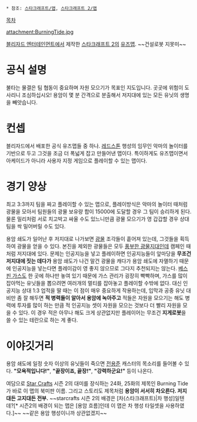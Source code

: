  * 참조: [[스타크래프트/맵]], [[스타크래프트 2/맵]]

[[목차]]

attachment:BurningTide.jpg

[[블리자드 엔터테인먼트]]에서 제작한 [[스타크래프트 2]]의 [[유즈맵]]. ~~건설로봇 지못미~~

= 공식 설명 =
불타는 물결은 팀 협동이 중요하며 자원 모으기가 목표인 지도입니다. 곳곳에 위험이 도사리니 조심하십시오! 용암이 몇 분 간격으로 분출해서 저지대에 있는 모든 유닛의 생명을 빼앗습니다.

= 컨셉 =
블리자드에서 배포한 공식 유즈맵들 중 하나. [[레드스톤]] 행성의 임무인 악마의 놀이터를 기반으로 두고 그것을 조금 더 폭넓게 잡고 만들어낸 맵이다. 특이하게도 유즈맵이면서 아케이드가 아니라 사용자 지정 게임으로 플레이할 수 있는 맵이다.
= 경기 양상 =
최고 3:3까지 팀을 짜고 플레이할 수 있는 맵으로, 플레이방식은 악마의 놀이터 때처럼 광물을 모아서 팀원들의 광물 보유량 합이 15000에 도달할 경우 그 팀이 승리하게 된다. 물론 밀리처럼 서로 치고박고 싸울 수도 있느니만큼 광물 모으기가 영 갑갑할 경우 상대팀을 싹 밀어버릴 수도 있다.

용암 쇄도가 일어난 후 저지대로 나가보면 [[광물]] 조각들이 흩어져 있는데, 그것들을 획득하여 광물을 얻을 수 있다. 본진을 제외한 광물들은 모두 [[풍부한 광물지대]]인데 캠페인 때처럼 저지대에 있다. 문제는 인공지능을 넣고 플레이하면 인공지능들이 앞마당을 '''무조건 저지대에 짓는 데다가''' 용암 쇄도가 나건 말건 광물을 캐다가 용암 쇄도에 자멸하기 때문에 인공지능을 넣는다면 플레이감이 영 좋지 않으므로 그다지 추천되지는 않는다. [[베스핀 가스]]도 한 곳에 하나만 놓여 있기 때문에 가스 관리가 굉장히 빡빡하며, 가스를 많이 잡아먹는 유닛들을 뽑으려면 여러개의 멀티를 잡아놓고 플레이할 수밖에 없다. 대신 인공지능 상대 1:3 업적을 딸 때는 이 점이 매우 중요하게 작용하는데, 입막과 공중 유닛 대비만 좀 잘 해두면 '''적 병력들이 알아서 용암에 녹아주고''' 적들은 자원을 모으기는 해도 병력에 투자를 많이 하는 만큼 적 인공지능 셋이 자원을 모으는 것보다 더 빨리 자원을 모을 수 있다. 이 경우 적은 아무나 해도 크게 상관없지만 플레이어는 무조건 '''지게로봇'''을 쓸 수 있는 테란으로 하는 게 좋다.
= 이야깃거리 =
용암 쇄도에 일정 숫자 이상의 유닛들이 죽으면 [[전용준]] 캐스터의 목소리를 들어볼 수 있다. '''"모욕적입니다!"''', '''"끝장이죠, 끝장!"''', '''"강력하군요!"''' 등이 나온다.

여담으로 [[Star Crafts]] 시즌 2의 대미를 장식하는 24화, 25화의 제목인 Burning Tide가 바로 이 맵의 북미판 이름. 그리고 스토리도 제목처럼 '''용암이 서서히 차오른다. 저지대든 고지대든 전부.''' ~~starcrafts 시즌 2의 배경은 [차(스타크래프트)|차 행성]일텐데?[* 시즌2의 배경이 되는 맵은 [용암 흐름]인데 이 맵은 차 행성 타일셋을 사용하였다.]~~ ~~같은 용암 행성이니까 상관없겠지~~
